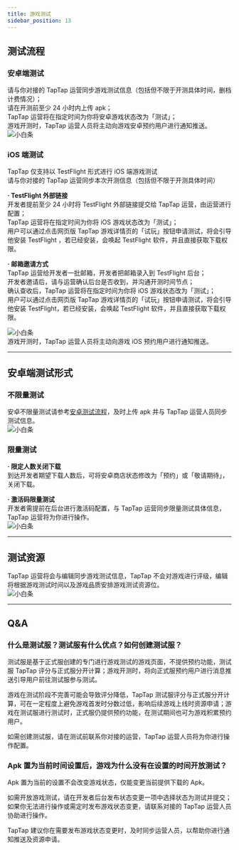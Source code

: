 ```yaml
---
title: 游戏测试
sidebar_position: 13
---
```



## 测试流程

### 安卓端测试
请与你对接的 TapTap 运营同步游戏测试信息（包括但不限于开测具体时间，删档计费情况）；  
请在开测前至少 24 小时内上传 apk；  
TapTap 运营将在指定时间为你将安卓游戏状态改为「测试」；  
游戏开测时，TapTap 运营人员将主动向游戏安卓预约用户进行通知推送。  
![小白条](https://img.tapimg.com/market/images/c53d78b9b120276b53f82aebb0d01537.png)  

### iOS 端测试
TapTap 仅支持以 TestFlight 形式进行 iOS 端游戏测试  
请与你对接的 TapTap 运营同步本次开测信息（包括但不限于开测具体时间）


**· TestFlight 外部链接**  
开发者提前至少 24 小时将 TestFlight 外部链接提交给 TapTap 运营，由运营进行配置；  
TapTap 运营将在指定时间为你将 iOS 游戏状态改为「测试」；  
用户可以通过点击网页版 TapTap 游戏详情页的「试玩」按钮申请测试，将会引导他安装 TestFlight ，若已经安装，会唤起 TestFlight 软件，并且直接获取下载权限。  


**· 邮箱邀请方式**  
TapTap 运营给开发者一批邮箱，开发者把邮箱录入到 TestFlight 后台；  
开发者邀请后，请与运营确认后台是否收到，并沟通开测时间节点；  
确认查收后，TapTap 运营将在指定时间为你将 iOS 游戏状态改为「测试」；  
用户可以通过点击网页版 TapTap 游戏详情页的「试玩」按钮申请测试，将会引导他安装 TestFlight，若已经安装，会唤起 TestFlight 软件，并且直接获取下载权限。  

![小白条](https://img.tapimg.com/market/images/c53d78b9b120276b53f82aebb0d01537.png)  
游戏开测时，TapTap 运营人员将主动向游戏 iOS 预约用户进行通知推送。  

---

## 安卓端测试形式

### 不限量测试
安卓不限量测试请参考[安卓测试流程](https://www.taptap.com/developer/help_docs/7?id=46#document_0)，及时上传 apk 并与 TapTap 运营人员同步测试信息。  
![小白条](https://img.tapimg.com/market/images/c53d78b9b120276b53f82aebb0d01537.png)  

### 限量测试

**· 限定人数关闭下载**  
到达开发者期望下载人数后，可将安卓商店状态修改为「预约」或「敬请期待」，关闭下载。  

**· 激活码限量测试**  
开发者需提前在后台进行激活码配置，与 TapTap 运营同步限量测试具体信息，TapTap 运营将为你进行操作。  
![小白条](https://img.tapimg.com/market/images/c53d78b9b120276b53f82aebb0d01537.png)

---

## 测试资源
TapTap 运营将会与编辑同步游戏测试信息，TapTap 不会对游戏进行评级，编辑将根据游戏测试时间以及游戏品质安排游戏测试资源位。  
![小白条](https://img.tapimg.com/market/images/c53d78b9b120276b53f82aebb0d01537.png)  

---

## Q&A
### 什么是测试服？测试服有什么优点？如何创建测试服？
测试服是基于正式服创建的专门进行游戏测试的游戏页面，不提供预约功能，测试服 TapTap 评分与正式服分开计算；游戏开测时，将向正式服预约用户进行消息推送引导用户前往测试服参与测试。  

游戏在测试阶段不完善可能会导致评分降低，TapTap 测试服评分与正式服分开计算，可在一定程度上避免游戏首发时分数过低，影响后续游戏上线时资源申请；游戏在测试服进行测试时，正式服仍提供预约功能，在测试期间也可为游戏积累预约用户。  

如需创建测试服，请在测试前联系你对接的运营，TapTap 运营人员将为你进行操作配置。  


### Apk 置为当前时间设置后，游戏为什么没有在设置的时间开放测试？
Apk 置为当前的设置不会改变游戏状态，仅能变更当前提供下载的 Apk。  

如需开放游戏测试，请在开发者后台<Blue>发布状态变更</Blue>一项中选择状态为测试并提交；  
如果你无法进行操作或需定时发布游戏状态变更，请联系对接的 TapTap 运营人员协助进行操作。  

TapTap 建议你在需要发布游戏状态变更时，及时同步运营人员，以帮助你进行通知推送及资源申请。  
